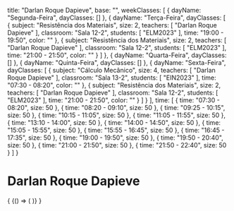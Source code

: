   title: "Darlan Roque Dapieve",
  base: "",
  weekClasses: [
    {
      dayName: "Segunda-Feira",
      dayClasses: []
    },
    {
      dayName: "Terça-Feira",
      dayClasses: [
        {
          subject: "Resistência dos Materiais",
          size: 2,
          teachers: [
            "Darlan Roque Dapieve"
          ],
          classroom: "Sala 12-2",
          students: [
            "ELM2023"
          ],
          time: "19:00 - 19:50",
          color: ""
        },
        {
          subject: "Resistência dos Materiais",
          size: 2,
          teachers: [
            "Darlan Roque Dapieve"
          ],
          classroom: "Sala 12-2",
          students: [
            "ELM2023"
          ],
          time: "21:00 - 21:50",
          color: ""
        }
      ]
    },
    {
      dayName: "Quarta-Feira",
      dayClasses: []
    },
    {
      dayName: "Quinta-Feira",
      dayClasses: []
    },
    {
      dayName: "Sexta-Feira",
      dayClasses: [
        {
          subject: "Cálculo Mecânico",
          size: 4,
          teachers: [
            "Darlan Roque Dapieve"
          ],
          classroom: "Sala 13-2",
          students: [
            "EIN2023"
          ],
          time: "07:30 - 08:20",
          color: ""
        },
        {
          subject: "Resistência dos Materiais",
          size: 2,
          teachers: [
            "Darlan Roque Dapieve"
          ],
          classroom: "Sala 12-2",
          students: [
            "ELM2023"
          ],
          time: "21:00 - 21:50",
          color: ""
        }
      ]
    }
  ],
  time: [
    {
      time: "07:30 - 08:20",
      size: 50
    },
    {
      time: "08:20 - 09:10",
      size: 50
    },
    {
      time: "09:25 - 10:15",
      size: 50
    },
    {
      time: "10:15 - 11:05",
      size: 50
    },
    {
      time: "11:05 - 11:55",
      size: 50
    },
    {
      time: "13:10 - 14:00",
      size: 50
    },
    {
      time: "14:00 - 14:50",
      size: 50
    },
    {
      time: "15:05 - 15:55",
      size: 50
    },
    {
      time: "15:55 - 16:45",
      size: 50
    },
    {
      time: "16:45 - 17:35",
      size: 50
    },
    {
      time: "19:00 - 19:50",
      size: 50
    },
    {
      time: "19:50 - 20:40",
      size: 50
    },
    {
      time: "21:00 - 21:50",
      size: 50
    },
    {
      time: "21:50 - 22:40",
      size: 50
    }
  ]
}

# Darlan Roque Dapieve

<div>
  {
    <BrowserOnly>
      {() => (
        <Grid
          title={data.title}
          weekClasses={data.weekClasses}
          time={data.time}
        />
      )}
    </BrowserOnly>
  }
</div>
